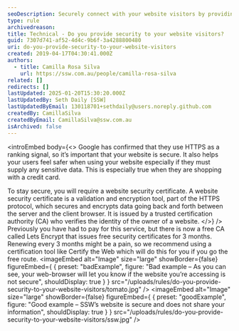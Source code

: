 ```yaml
---
seoDescription: Securely connect with your website visitors by providing HTTPS security and ensuring their sensitive information remains protected.
type: rule
archivedreason:
title: Technical - Do you provide security to your website visitors?
guid: 7307d741-af52-4d4c-9b6f-3a4288800480
uri: do-you-provide-security-to-your-website-visitors
created: 2019-04-17T04:30:41.000Z
authors:
  - title: Camilla Rosa Silva
    url: https://ssw.com.au/people/camilla-rosa-silva
related: []
redirects: []
lastUpdated: 2025-01-20T15:30:20.000Z
lastUpdatedBy: Seth Daily [SSW]
lastUpdatedByEmail: 130118701+sethdaily@users.noreply.github.com
createdBy: CamillaSilva
createdByEmail: CamillaSilva@ssw.com.au
isArchived: false
---
```


<introEmbed
  body={<>
Google has confirmed that they use HTTPS as a ranking signal, so it’s important that your website is secure. It also helps your users feel safer when using your website especially if they must supply any sensitive data. This is especially true when they are shopping with a credit card.

To stay secure, you will require a website security certificate. A website security certificate is a validation and encryption tool, part of the HTTPS protocol, which secures and encrypts data going back and forth between the server and the client browser. It is issued by a trusted certification authority (CA) who verifies the identity of the owner of a website.
  </>}
/>
Previously you have had to pay for this service, but there is now a free CA called Lets Encrypt that issues free security certificates for 3 months. Renewing every 3 months might be a pain, so we recommend using a certification tool like Certify the Web which will do this for you if you go the free route.
<imageEmbed
  alt="Image"
  size="large"
  showBorder={false}
  figureEmbed={ {
    preset: "badExample",
    figure: "Bad example – As you can see, your web-browser will let you know if the website you’re accessing is not secure",
    shouldDisplay: true
  } }
  src="/uploads/rules/do-you-provide-security-to-your-website-visitors/tomato.jpg"
/>
<imageEmbed
  alt="Image"
  size="large"
  showBorder={false}
  figureEmbed={ {
    preset: "goodExample",
    figure: "Good example – SSW’s website is secure and does not share your information",
    shouldDisplay: true
  } }
  src="/uploads/rules/do-you-provide-security-to-your-website-visitors/ssw.jpg"
/>
